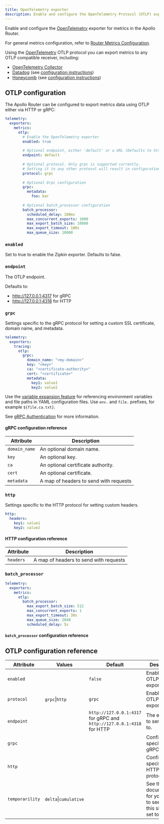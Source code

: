 ```yaml
---
title: OpenTelemetry exporter
description: Enable and configure the OpenTelemetry Protocol (OTLP) exporter for metrics in the Apollo Router
---
```


Enable and configure the [OpenTelemetry](https://www.opentelemetry.io/) exporter for metrics in the Apollo Router.

For general metrics configuration, refer to [Router Metrics Configuration](./overview).

Using the [OpenTelemetry](https://www.opentelemetry.io/) OTLP protocol you can export metrics to any OTLP compatible receiver, including:
* [OpenTelemetry Collector](https://opentelemetry.io/docs/collector/)
* [Datadog](https://www.datadoghq.com/) (see [configuration instructions](./datadog.mdx))
* [Honeycomb](https://www.honeycomb.io/) (see [configuration instructions](./honecomb.mdx))

## OTLP configuration

The Apollo Router can be configured to export metrics data using OTLP either via HTTP or gRPC:

```yaml title="router.yaml"
telemetry:
  exporters:
    metrics:
      otlp:
        # Enable the OpenTelemetry exporter
        enabled: true
  
        # Optional endpoint, either 'default' or a URL (Defaults to http://127.0.0.1:4317 for gRPC and http://127.0.0.1:4318 for HTTP)
        endpoint: default
  
        # Optional protocol. Only grpc is supported currently.
        # Setting it to any other protocol will result in configuration failure.
        protocol: grpc
  
        # Optional Grpc configuration
        grpc:
          metadata:
            foo: bar
  
        # Optional batch_processor configuration
        batch_processor:
          scheduled_delay: 100ms
          max_concurrent_exports: 1000
          max_export_batch_size: 10000
          max_export_timeout: 100s
          max_queue_size: 10000
```


### `enabled`
Set to true to enable the Zipkin exporter. Defaults to false.

### `endpoint`
The OTLP endpoint.

Defaults to:
* http://127.0.0.1:4317 for gRPC
* http://127.0.0.1:4318 for HTTP

### `grpc`
Settings specific to the gRPC protocol for setting a custom SSL certificate, domain name, and metadata.

```yaml
telemetry:
  exporters:
    tracing:
      otlp:
        grpc:
          domain_name: "<my-domain>"
          key: "<key>"
          ca: "<certificate-authority>"
          cert: "<certificate>"
          metadata:
            key1: value1
            key2: value2    
```

<Tip>

Use the [variable expansion feature](../../overview#variable-expansion) for referencing environment variables and file paths in YAML configuration files. Use `env.` and `file.` prefixes, for example `${file.ca.txt}`.

</Tip>

See [gRPC Authentication](https://grpc.io/docs/guides/auth/) for more information.

#### gRPC configuration reference

| Attribute     | Description                            |
|---------------|----------------------------------------|
| `domain_name` | An optional domain name.               |
| `key`         | An optional key.                       |
| `ca`          | An optional certificate authority.     |
| `cert`        | An optional certificate.               |
| `metadata`    | A map of headers to send with requests |


### `http`
Settings specific to the HTTP protocol for setting custom headers.

```yaml
http:
  headers:
    key1: value1
    key2: value2    
```

#### HTTP configuration reference

| Attribute | Description                            |
|-----------|----------------------------------------|
| `headers` | A map of headers to send with requests |


### `batch_processor`
<BatchProcessorPreamble />

```yaml
telemetry:
  exporters:
    metrics:
      otlp: 
        batch_processor: 
          max_export_batch_size: 512
          max_concurrent_exports: 1
          max_export_timeout: 30s 
          max_queue_size: 2048
          scheduled_delay: 5s
```

#### `batch_processor` configuration reference
<BatchProcessorRef />

## OTLP configuration reference

| Attribute       | Values                 | Default                                                               | Description                                                            |
|-----------------|------------------------|-----------------------------------------------------------------------|------------------------------------------------------------------------|
| `enabled`       |                        | `false`                                                               | Enable the OTLP exporter.                                              |
| `protocol`      | `grpc`\|`http`         | `grpc`                                                                | Enable the OTLP exporter.                                              |
| `endpoint`      |                        | `http://127.0.0.1:4317` for gRPC and `http://127.0.0.1:4318` for HTTP | The endpoint to send spans to.                                         |
| `grpc`          |                        |                                                                       | Configuration specific to gRPC protocol.                               |
| `http`          |                        |                                                                       | Configuration specific to HTTP protocol.                               |
| `temporarility` | `delta`\|`cumulative`  |                                                                       | See the documentation for your APM to see what this should be set to.  |

